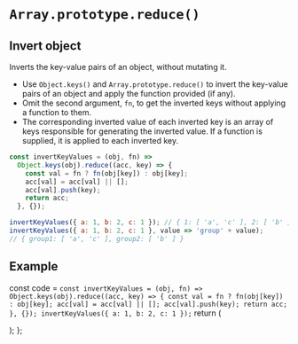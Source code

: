 # `Array.prototype.reduce()`

## Invert object

Inverts the key-value pairs of an object, without mutating it.

* Use `Object.keys()` and `Array.prototype.reduce()` to invert the key-value pairs of an object and apply the function provided (if any).
* Omit the second argument, `fn`, to get the inverted keys without applying a function to them.
* The corresponding inverted value of each inverted key is an array of keys responsible for generating the inverted value. If a function is supplied, it is applied to each inverted key.

```js
const invertKeyValues = (obj, fn) =>
  Object.keys(obj).reduce((acc, key) => {
    const val = fn ? fn(obj[key]) : obj[key];
    acc[val] = acc[val] || [];
    acc[val].push(key);
    return acc;
  }, {});
```

```js
invertKeyValues({ a: 1, b: 2, c: 1 }); // { 1: [ 'a', 'c' ], 2: [ 'b' ] }
invertKeyValues({ a: 1, b: 2, c: 1 }, value => 'group' + value);
// { group1: [ 'a', 'c' ], group2: [ 'b' ] }
```

## Example


  const code = `
const invertKeyValues = (obj, fn) =>
  Object.keys(obj).reduce((acc, key) => {
    const val = fn ? fn(obj[key]) : obj[key];
    acc[val] = acc[val] || [];
    acc[val].push(key);
    return acc;
  }, {});
invertKeyValues({ a: 1, b: 2, c: 1 });
  `
  return (
    <div>
      <Embed source={code} />
    </div>
  );
};

<Demo/>
